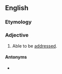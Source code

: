 ==English==

===Etymology===
{{suffix|en|address|able}}

===Adjective===
{{en-adj}}

# Able to be [[addressed]].

====Antonyms====
* {{l|en|unaddressable}}